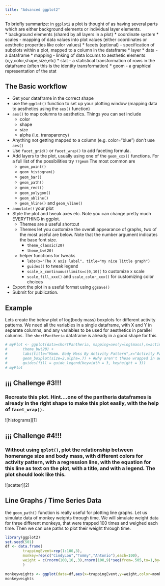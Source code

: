 ```yaml
---
title: "Advanced ggplot2"
---
```


To briefly summarize: in `ggplot2` a plot is thought of as having several parts which are either background elements or individual layer elements.  
* background elements (shared by all layers in a plot)
  * coordinate system
  * scales - mapping of data values into plot values (either coordinates or aesthetic properties like color values)
  * facets (optional) - specification of subplots within a plot, mapped to a column in the dataframe
* layer
  * data - a dataframe
  * mapping - linking of data locums to aesthetic elements (x,y,color,shape,size,etc)
  * stat - a statistical transformation of rows in the dataframe (often this is the identity transformation)
  * geom - a graphical representation of the stat
  
## The Basic workflow

*  Get your dataframe in the correct shape
*   use the `ggplot()` function to set up your plotting window (mapping data to aesthetics using the `aes()` function)
  * `aes()` to map columns to aesthetics. Things you can set include
      * color
      * shape
      * size 
      * alpha (i.e. transparency)
  *   Anything not getting mapped to a column (e.g. color="blue") don't use `aes()`
*   Use `facet_grid()` or `facet_wrap()` to add faceting formula. 
*   Add layers to the plot, usually using one of the `geom_xxx()` functions.  For a full list of the possibilities try `??geom` The most common are
    *  `geom_point()`
    *  `geom_histogram()`
    *  `geom_bar()`
    *  `geom_path()`
    *  `geom_rect()`
    *  `geom_polygon()`
    *  `geom_abline()`
    *  `geom_hline()` and `geom_vline()`
*   `annotate()` your plot
*   Style the plot and tweak axes etc. Note you can change pretty much EVERYTHING in ggplot.  
    * Themes are a useful shortcut
    * Themes let you customize the overall appearance of graphs, two of the most useful are below.  Note that the number argument indicates the base font size. 
      * `theme_classic(20)`
      * `theme_bw(20)`
    * helper functions for tweaks
      * `labs(x="The X axis label", title="my nice little graph")`
      * `guides()` to tweak legend
      * `scale_x_continuous(limits=c(0,10))` to customize x scale
      * `scale_fill_xxx()` and `scale_color_xxx()` for customizing color choices
      
*   Export the plot in a useful format using `ggsave()`
*   Submit for publication.


## Example

Lets create the below plot of log(body mass) boxplots for different activity patterns. We need all the variables in a single dataframe, with X and Y in separate columns, and any variables to be used for aesthetics in parallel columns. The `shortPantheria` dataframe is already in a good shape for this. 


```r
# myPlot <- ggplot(data=shortPantheria, mapping=aes(y=log(mass),x=activity,fill=activity)) +
#       theme_bw(20) + 
#       labs(title="Mamm. Body Mass By Activity Pattern",x="Activity Pattern",fill="Act. Pattern") +
#       geom_boxplot(size=2,alpha=.7) + #why aren't these wrapped in aes() 
#       guides(fill = guide_legend(keywidth = 3, keyheight = 3))
# myPlot

```

## &iexcl;&iexcl;&iexcl; Challenge #3!!!
### Recreate this plot. Hint....one of the pantheria dataframes is already in the right shape to make this plot easily, with the help of `facet_wrap()`.
![histograms][1]

## &iexcl;&iexcl;&iexcl; Challenge #4!!!
### Without using `qplot()`, plot the relationship between homerange size and body mass, with different colors for activity pattern, with a regression line, with the equation for this line as text on the plot, with a title, and with a legend. The plot should look like this.
![scatter][2]

## Line Graphs / Time Series Data

the `geom_path()` function is really useful for plotting line graphs.  Let us simulate data of monkey weights through time.  We will simulate weight data for three different monkeys, that were trapped 100 times and weighed each time. Then we can use paths to plot their weight through time.

```r
library(ggplot2)
set.seed(501)
df <- data.frame(
        trappingEvent=rep(1:100,3),
        monkey=rep(c("CindyLou","Tommy","Antonio"),each=100),
        weight = c(rnorm(100,10,.3),rnorm(100,9)*seq(from=.505,to=1,by=.005),rnorm(100,15))
        )
                 
monkeyweights <- ggplot(data=df,aes(x=trappingEvent,y=weight,color=monkey)) + geom_path() + theme_bw(20) + labs(title="Monkey weights through time", x="weight (kg)")
monkeyweights
```

